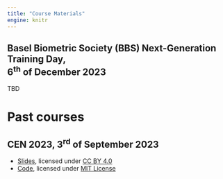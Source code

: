 ```yaml
---
title: "Course Materials"
engine: knitr
---
```


## Basel Biometric Society (BBS) Next-Generation Training Day, <br>6<sup>th</sup> of December 2023

TBD

# Past courses

## CEN 2023, 3<sup>rd</sup> of September 2023

* [Slides](./materials/2023-09-03 CEN 2023/slides/slides.pdf), licensed under [CC BY 4.0](./materials/2023-09-03 CEN 2023/slides/LICENSE)
* [Code](https://github.com/luwidmer/fastR-website/_materials/2023-09-03 CEN 2023/code), licensed under [MIT License](./materials/2023-09-03 CEN 2023/code/LICENSE)